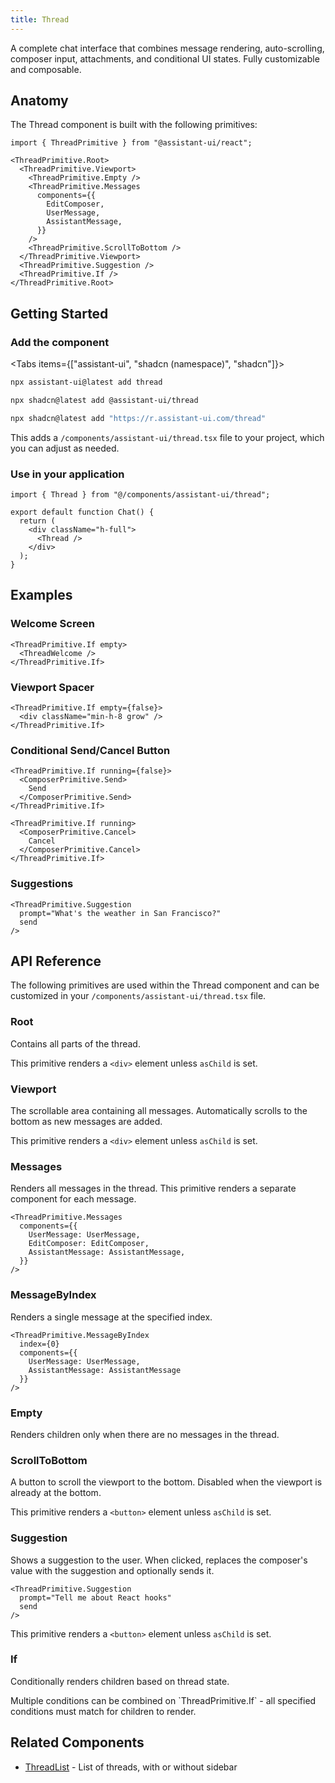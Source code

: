 ```yaml
---
title: Thread
---
```



A complete chat interface that combines message rendering, auto-scrolling, composer input,
attachments, and conditional UI states. Fully customizable and composable.


<ThreadSample />

## Anatomy

The Thread component is built with the following primitives:

```tsx
import { ThreadPrimitive } from "@assistant-ui/react";

<ThreadPrimitive.Root>
  <ThreadPrimitive.Viewport>
    <ThreadPrimitive.Empty />
    <ThreadPrimitive.Messages
      components={{
        EditComposer,
        UserMessage, 
        AssistantMessage,
      }}
    />
    <ThreadPrimitive.ScrollToBottom />
  </ThreadPrimitive.Viewport>
  <ThreadPrimitive.Suggestion />
  <ThreadPrimitive.If />
</ThreadPrimitive.Root>
```

## Getting Started

<Steps>
  <Step>

### Add the component

<Tabs items={["assistant-ui", "shadcn (namespace)", "shadcn"]}>
  <Tab>

```sh
npx assistant-ui@latest add thread
```

  </Tab>
  <Tab>

```sh
npx shadcn@latest add @assistant-ui/thread
```

  </Tab>
  <Tab>

```sh
npx shadcn@latest add "https://r.assistant-ui.com/thread"
```

  </Tab>
</Tabs>

This adds a `/components/assistant-ui/thread.tsx` file to your project, which you can adjust as needed.

  </Step>
  <Step>

### Use in your application

```tsx title="/app/page.tsx" {1,6}
import { Thread } from "@/components/assistant-ui/thread";

export default function Chat() {
  return (
    <div className="h-full">
      <Thread />
    </div>
  );
}
```

  </Step>
</Steps>

## Examples

### Welcome Screen

```tsx
<ThreadPrimitive.If empty>
  <ThreadWelcome />
</ThreadPrimitive.If>
```

### Viewport Spacer

```tsx
<ThreadPrimitive.If empty={false}>
  <div className="min-h-8 grow" />
</ThreadPrimitive.If>
```

### Conditional Send/Cancel Button

```tsx
<ThreadPrimitive.If running={false}>
  <ComposerPrimitive.Send>
    Send
  </ComposerPrimitive.Send>
</ThreadPrimitive.If>

<ThreadPrimitive.If running>
  <ComposerPrimitive.Cancel>
    Cancel
  </ComposerPrimitive.Cancel>
</ThreadPrimitive.If>
```

### Suggestions

```tsx
<ThreadPrimitive.Suggestion
  prompt="What's the weather in San Francisco?"
  send
/>
```

## API Reference

The following primitives are used within the Thread component and can be customized in your `/components/assistant-ui/thread.tsx` file.

### Root

Contains all parts of the thread.

<auto-type-table
  path="../../../../../packages/react/src/primitives/thread/ThreadRoot.tsx"
  type="ThreadPrimitiveRoot.Props"
/>

This primitive renders a `<div>` element unless `asChild` is set.

### Viewport

The scrollable area containing all messages. Automatically scrolls to the bottom as new messages are added.

<auto-type-table
  path="../../../../../packages/react/src/primitives/thread/ThreadViewport.tsx"
  type="ThreadPrimitiveViewport.Props"
/>

This primitive renders a `<div>` element unless `asChild` is set.

### Messages

Renders all messages in the thread. This primitive renders a separate component for each message.

```tsx
<ThreadPrimitive.Messages
  components={{
    UserMessage: UserMessage,
    EditComposer: EditComposer,
    AssistantMessage: AssistantMessage,
  }}
/>
```

<auto-type-table
  path="../../../../../packages/react/src/primitives/thread/ThreadMessages.tsx"
  type="ThreadPrimitiveMessages.Props"
/>


### MessageByIndex

Renders a single message at the specified index.

```tsx
<ThreadPrimitive.MessageByIndex
  index={0}
  components={{
    UserMessage: UserMessage,
    AssistantMessage: AssistantMessage
  }}
/>
```

<auto-type-table
  path="../../../../../packages/react/src/primitives/thread/ThreadMessages.tsx"
  type="ThreadPrimitiveMessageByIndex.Props"
/>

### Empty

Renders children only when there are no messages in the thread.

<auto-type-table
  path="../../../../../packages/react/src/primitives/thread/ThreadEmpty.tsx"
  type="ThreadPrimitiveEmpty.Props"
/>

### ScrollToBottom

A button to scroll the viewport to the bottom. Disabled when the viewport is already at the bottom.

<auto-type-table
  path="../../../../../packages/react/src/primitives/thread/ThreadScrollToBottom.tsx"
  type="ThreadPrimitiveScrollToBottom.Props"
/>

This primitive renders a `<button>` element unless `asChild` is set.

### Suggestion

Shows a suggestion to the user. When clicked, replaces the composer's value with the suggestion and optionally sends it.

```tsx
<ThreadPrimitive.Suggestion
  prompt="Tell me about React hooks"
  send
/>
```

<auto-type-table
  path="../../../../../packages/react/src/primitives/thread/ThreadSuggestion.tsx"
  type="ThreadPrimitiveSuggestion.Props"
/>

This primitive renders a `<button>` element unless `asChild` is set.

### If

Conditionally renders children based on thread state.

<auto-type-table
  path="../../../../../packages/react/src/primitives/thread/ThreadIf.tsx"
  type="ThreadPrimitiveIf.Props"
/>

<Callout type="info">
Multiple conditions can be combined on `ThreadPrimitive.If` - all specified conditions must match for children to render.
</Callout>


## Related Components

- [ThreadList](/docs/ui/ThreadList) - List of threads, with or without sidebar
